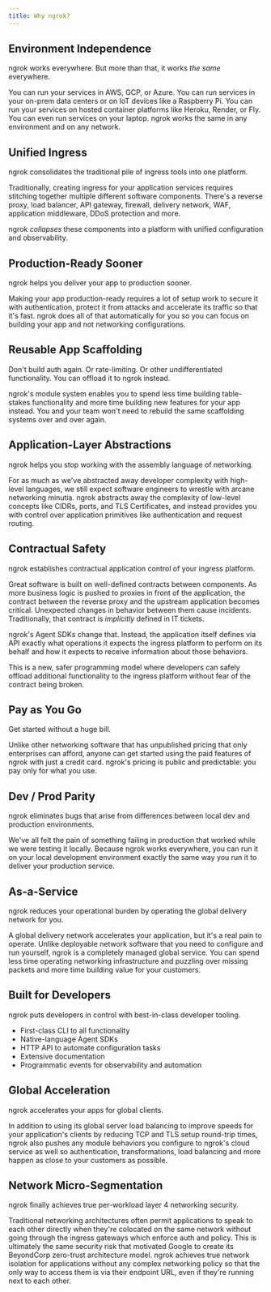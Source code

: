 ```yaml
---
title: Why ngrok?
---
```


## Environment Independence

ngrok works everywhere. But more than that, it works _the same_ everywhere.

You can run your services in AWS, GCP, or Azure. 
You can run services in your on-prem data centers or on IoT devices like a Raspberry Pi. 
You can run your services on hosted container platforms like Heroku, Render, or Fly. 
You can even run services on your laptop. 
ngrok works the same in any environment and on any network.

## Unified Ingress

ngrok consolidates the traditional pile of ingress tools into one platform.

Traditionally, creating ingress for your application services requires
stitching together multiple different software components. There's a reverse
proxy, load balancer, API gateway, firewall, delivery network, WAF, application middleware, DDoS protection and more.

ngrok _collapses_ these components into a platform with unified configuration
and observability.

## Production-Ready Sooner

ngrok helps you deliver your app to production sooner.

Making your app production-ready requires a lot of setup work to secure it with
authentication, protect it from attacks and accelerate its traffic so that it's
fast. ngrok does all of that automatically for you so you can focus on building
your app and not networking configurations.

## Reusable App Scaffolding

Don't build auth again. Or rate-limiting. Or other undifferentiated
functionality. You can offload it to ngrok instead.

ngrok's module system enables you to spend less time building table-stakes functionality
and more time building new features for your app instead. You and your team won't need to rebuild the same scaffolding systems over and over again.

## Application-Layer Abstractions

ngrok helps you stop working with the assembly language of networking.

For as much as we've abstracted away developer complexity with high-level languages, we still expect software engineers to wrestle with arcane networking minutia. 
ngrok abstracts away the complexity of low-level concepts like CIDRs, ports, and TLS Certificates, and instead provides you with control over application primitives like authentication and request routing.

## Contractual Safety

ngrok establishes contractual application control of your ingress platform.

Great software is built on well-defined contracts between components. As more
business logic is pushed to proxies in front of the application, the contract
between the reverse proxy and the upstream application becomes critical.
Unexpected changes in behavior between them cause incidents. Traditionally,
that contract is _implicitly_ defined in IT tickets.

ngrok's Agent SDKs change that. Instead, the application itself defines via API
exactly what operations it expects the ingress platform to perform on its
behalf and how it expects to receive information about those behaviors.

This is a new, safer programming model where developers can safely offload
additional functionality to the ingress platform without fear of the contract
being broken.

## Pay as You Go

Get started without a huge bill.

Unlike other networking software that has unpublished pricing that only enterprises can afford, anyone can get started using the paid features of ngrok with just a credit card. ngrok's pricing is public and predictable: you pay only for what you use.

## Dev / Prod Parity

ngrok eliminates bugs that arise from differences between local dev and production environments.

We've all felt the pain of something failing in production that worked while we were testing it locally. 
Because ngrok works everywhere, you can run it on your local development environment exactly the same way you run it to deliver your production service.

## As-a-Service

ngrok reduces your operational burden by operating the global delivery network
for you.

A global delivery network accelerates your application, but it's a real pain to
operate. Unlike deployable network software that you need to configure and run
yourself, ngrok is a completely managed global service. You can spend less time
operating networking infrastructure and puzzling over missing packets and more
time building value for your customers.

## Built for Developers

ngrok puts developers in control with best-in-class developer tooling.

- First-class CLI to all functionality
- Native-language Agent SDKs
- HTTP API to automate configuration tasks
- Extensive documentation
- Programmatic events for observability and automation

## Global Acceleration

ngrok accelerates your apps for global clients.

In addition to using its global server load balancing to improve speeds for
your application's clients by reducing TCP and TLS setup round-trip times,
ngrok also pushes any module behaviors you configure to ngrok's cloud service as well
so authentication, transformations, load balancing and more happen as close to
your customers as possible.

## Network Micro-Segmentation

ngrok finally achieves true per-workload layer 4 networking security.

Traditional networking architectures often permit applications to speak to each
other directly when they're colocated on the same network without going through
the ingress gateways which enforce auth and policy. This is ultimately the same
security risk that motivated Google to create its BeyondCorp zero-trust architecture model. ngrok
achieves true network isolation for applications without any complex networking
policy so that the only way to access them is via their endpoint URL, even if
they're running next to each other.
